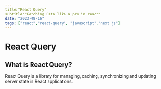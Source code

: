 ```yaml
---
title:"React Query"
subtitle:"Fetching Data like a pro in react"
date: "2023-08-16"
tags: ["react","react-query", "javascript","next js"]
---
```


# React Query

## What is React Query?

React Query is a library for managing, caching, synchronizing and updating server state in React applications.

